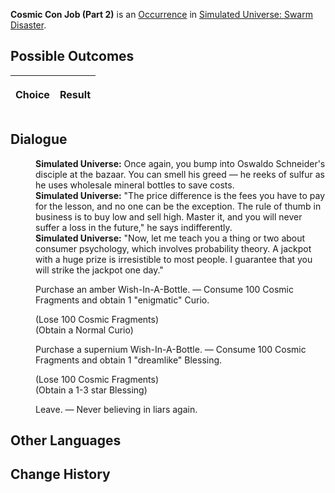 {{Simulated Universe Event Infobox
|title         = Cosmic Con Job (Part 2)
|image         = Random Event Profiteer.png
|type          =
|domains_su    = Occurrence
|domains_ext   = 
|domains_swarm = Occurrence
|domains_gng   = 
|requirements  =
|prev          = {{tx}}
|next          = {{tx}}
|indexRewards  =
|characters    = 
}}
'''Cosmic Con Job (Part 2)''' is an [[Simulated Universe/Occurrence|Occurrence]] in [[Simulated Universe: Swarm Disaster]].

==Possible Outcomes==
{| class="article-table"
!Choice
!Result

|}

<!--
==Gameplay Notes==

-->
==Dialogue==
{{Dialogue Start}}
:'''Simulated Universe:''' Once again, you bump into Oswaldo Schneider's disciple at the bazaar. You can smell his greed &mdash; he reeks of sulfur as he uses wholesale mineral bottles to save costs.
:'''Simulated Universe:''' "The price difference is the fees you have to pay for the lesson, and no one can be the exception. The rule of thumb in business is to buy low and sell high. Master it, and you will never suffer a loss in the future," he says indifferently.
:'''Simulated Universe:''' "Now, let me teach you a thing or two about consumer psychology, which involves probability theory. A jackpot with a huge prize is irresistible to most people. I guarantee that you will strike the jackpot one day."
:{{DIcon|Star}} Purchase an amber Wish-In-A-Bottle. &mdash; Consume 100 Cosmic Fragments and obtain 1 "enigmatic" Curio.
:;(Lose 100 Cosmic Fragments)
:;(Obtain a Normal Curio)
:{{DIcon|Star}} Purchase a supernium Wish-In-A-Bottle. &mdash; Consume 100 Cosmic Fragments and obtain 1 "dreamlike" Blessing.
:;(Lose 100 Cosmic Fragments)
:;(Obtain a 1-3 star Blessing)
:{{DIcon|Star}} Leave. &mdash; Never believing in liars again.
{{Dialogue End}}

==Other Languages==
{{Other Languages
|en   = Cosmic Con Job (Part 2)
|zhs  = 银河忽悠（其二）
|zht  = 銀河唬人（其二）
|ja   = {{Rubi|銀河|ぎんが}}のペテン{{Rubi|師|し}}（その2）
|ko   = 은하 사기 (2)
|es   = Engaño galáctico (II)
|fr   = Escroquerie intergalactique (partie 2)
|ru   = Галактический торговец II
|th   = กลลวงแห่งกาแล็กซี (2)
|vi   = Lừa Gạt Ngân Hà 2
|de   = Galaktischer Abzocker (Teil 2)
|id   = Penipu Galaksi (2)
|pt   = Golpe Cósmico (Parte 2)
}}

==Change History==
{{Change History|1.3}}
